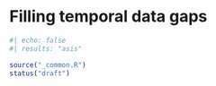 # Filling temporal data gaps

```r
#| echo: false
#| results: "asis"

source("_common.R")
status("draft")
```
